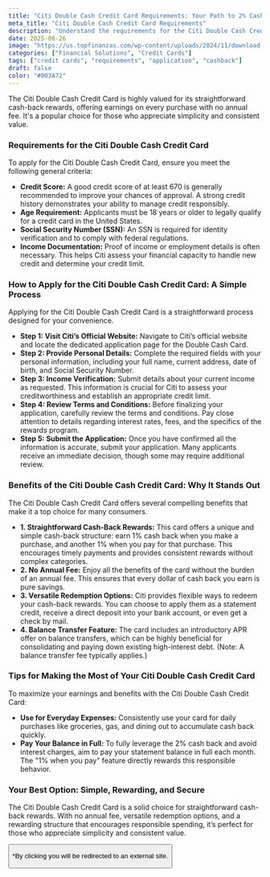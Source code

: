 ```yaml
---
title: "Citi Double Cash Credit Card Requirements: Your Path to 2% Cashback"
meta_title: "Citi Double Cash Credit Card Requirements"
description: "Understand the requirements for the Citi Double Cash Credit Card, including credit score, age, and income. Apply to start earning 2% cashback on every purchase."
date: 2025-06-26
image: "https://us.topfinanzas.com/wp-content/uploads/2024/11/download-1.webp"
categories: ["Financial Solutions", "Credit Cards"]
tags: ["credit cards", "requirements", "application", "cashback"]
draft: false
color: "#003A72"
---
```


The Citi Double Cash Credit Card is highly valued for its straightforward cash-back rewards, offering earnings on every purchase with no annual fee. It's a popular choice for those who appreciate simplicity and consistent value.

### Requirements for the Citi Double Cash Credit Card

To apply for the Citi Double Cash Credit Card, ensure you meet the following general criteria:

* **Credit Score:** A good credit score of at least 670 is generally recommended to improve your chances of approval. A strong credit history demonstrates your ability to manage credit responsibly.
* **Age Requirement:** Applicants must be 18 years or older to legally qualify for a credit card in the United States.
* **Social Security Number (SSN):** An SSN is required for identity verification and to comply with federal regulations.
* **Income Documentation:** Proof of income or employment details is often necessary. This helps Citi assess your financial capacity to handle new credit and determine your credit limit.

### How to Apply for the Citi Double Cash Credit Card: A Simple Process

Applying for the Citi Double Cash Credit Card is a straightforward process designed for your convenience.

* **Step 1: Visit Citi’s Official Website:** Navigate to Citi’s official website and locate the dedicated application page for the Double Cash Card.
* **Step 2: Provide Personal Details:** Complete the required fields with your personal information, including your full name, current address, date of birth, and Social Security Number.
* **Step 3: Income Verification:** Submit details about your current income as requested. This information is crucial for Citi to assess your creditworthiness and establish an appropriate credit limit.
* **Step 4: Review Terms and Conditions:** Before finalizing your application, carefully review the terms and conditions. Pay close attention to details regarding interest rates, fees, and the specifics of the rewards program.
* **Step 5: Submit the Application:** Once you have confirmed all the information is accurate, submit your application. Many applicants receive an immediate decision, though some may require additional review.

### Benefits of the Citi Double Cash Credit Card: Why It Stands Out

The Citi Double Cash Credit Card offers several compelling benefits that make it a top choice for many consumers.

* **1. Straightforward Cash-Back Rewards:** This card offers a unique and simple cash-back structure: earn 1% cash back when you make a purchase, and another 1% when you pay for that purchase. This encourages timely payments and provides consistent rewards without complex categories.
* **2. No Annual Fee:** Enjoy all the benefits of the card without the burden of an annual fee. This ensures that every dollar of cash back you earn is pure savings.
* **3. Versatile Redemption Options:** Citi provides flexible ways to redeem your cash-back rewards. You can choose to apply them as a statement credit, receive a direct deposit into your bank account, or even get a check by mail.
* **4. Balance Transfer Feature:** The card includes an introductory APR offer on balance transfers, which can be highly beneficial for consolidating and paying down existing high-interest debt. (Note: A balance transfer fee typically applies.)

### Tips for Making the Most of Your Citi Double Cash Credit Card

To maximize your earnings and benefits with the Citi Double Cash Credit Card:

* **Use for Everyday Expenses:** Consistently use your card for daily purchases like groceries, gas, and dining out to accumulate cash back quickly.
* **Pay Your Balance in Full:** To fully leverage the 2% cash back and avoid interest charges, aim to pay your statement balance in full each month. The "1% when you pay" feature directly rewards this responsible behavior.

### Your Best Option: Simple, Rewarding, and Secure

The Citi Double Cash Credit Card is a solid choice for straightforward cash-back rewards. With no annual fee, versatile redemption options, and a rewarding structure that encourages responsible spending, it’s perfect for those who appreciate simplicity and consistent value.

<Button label="Apply on Official Site" link="https://www.citi.com/credit-cards/citi-double-cash-credit-card" />

<p class="text-sm mt-2">*By clicking you will be redirected to an external site.</p>
